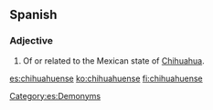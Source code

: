 ==Spanish==

===Adjective===
{{es-adj}}

# Of or related to the Mexican state of [[Chihuahua]].

[[Category:es:Demonyms]]

[[es:chihuahuense]]
[[ko:chihuahuense]]
[[fi:chihuahuense]]